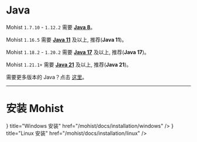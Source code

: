 
# Java

Mohist `1.7.10` - `1.12.2` 需要 **[Java 8](https://adoptium.net/?variant=openjdk8&jvmVariant=hotspot)**。

Mohist `1.16.5` 需要 **[Java 11](https://adoptium.net/?variant=openjdk11&jvmVariant=hotspot)** 及以上, 推荐(**Java 11**)。

Mohist `1.18.2` - `1.20.2` 需要 **[Java 17](https://adoptium.net/?variant=openjdk17&jvmVariant=hotspot)** 及以上, 推荐(**Java 17**)。

Mohist `1.21.1+` 需要 **[Java 21](https://adoptium.net/?variant=openjdk21&jvmVariant=hotspot)** 及以上, 推荐(**Java 21**)。

需要更多版本的 Java？点击 [这里](https://adoptium.net/)。

---

# 安装 Mohist

<Cards>
    <Cards.Card
        icon={<HiDesktopComputer className={`mt-0.5 h-5 w-5`} />}
        title="Windows 安装"
        href="/mohist/docs/installation/windows"
    />
    <Cards.Card
        icon={<HiDesktopComputer className={`mt-0.5 h-5 w-5`} />}
        title="Linux 安装"
        href="/mohist/docs/installation/linux"
    />
</Cards>
